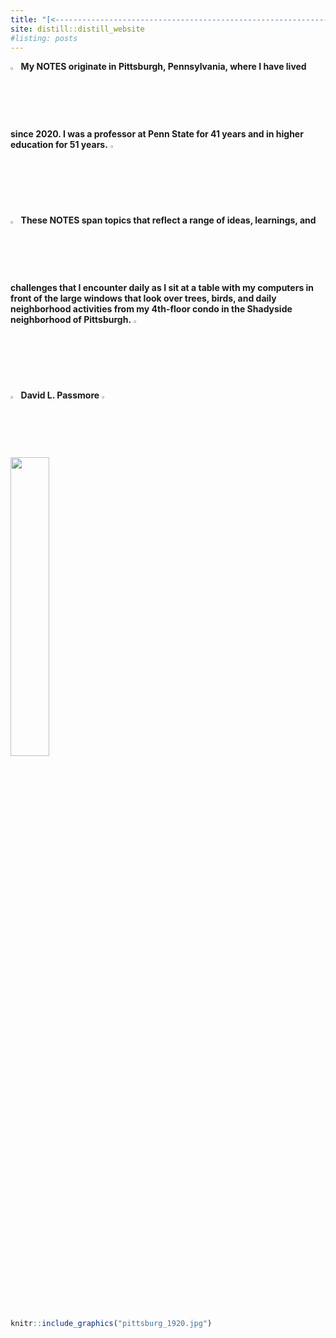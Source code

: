 ```yaml
---
title: "[<---------------------------------------------------------------->]"
site: distill::distill_website
#listing: posts
---
```


![](arrow.jpg){width="2.5%"} **My NOTES originate in Pittsburgh, Pennsylvania, where I have lived since 2020. I was a professor at Penn State for 41 years and in higher education for 51 years.** ![](rarrow.jpeg){width="2.5%"}

![](arrow.jpg){width="2.5%"} **These NOTES span topics that reflect a range of ideas, learnings, and challenges that I encounter daily as I sit at a table with my computers in front of the large windows that look over trees, birds, and daily neighborhood activities from my 4th-floor condo in the Shadyside neighborhood of Pittsburgh.** ![](rarrow.jpeg){width="2.5%"}

![](arrow.jpg){width="2.5%"}  **David L. Passmore** ![](rarrow.jpeg){width="2.5%"} <br/> 
![](dlp_signature.jpg){width=35%}

```r
knitr::include_graphics("pittsburg_1920.jpg")
```
